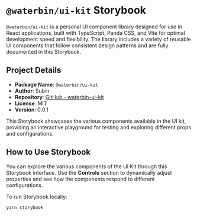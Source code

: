 
<Meta title='Configure Storybook' />

# `@waterbin/ui-kit` Storybook

`@waterbin/ui-kit` is a personal UI component library designed for use in React applications, built with TypeScript, Panda CSS, and Vite for optimal development speed and flexibility. The library includes a variety of reusable UI components that follow consistent design patterns and are fully documented in this Storybook.

## Project Details

- **Package Name**: `@waterbin/ui-kit`
- **Author**: Subin
- **Repository**: [GitHub - waterbin-ui-kit](https://github.com/waterbinnn/waterbin-ui-kit)
- **License**: MIT
- **Version**: 0.0.1

This Storybook showcases the various components available in the UI kit, providing an interactive playground for testing and exploring different props and configurations.

## How to Use Storybook

You can explore the various components of the UI Kit through this Storybook interface. Use the **Controls** section to dynamically adjust properties and see how the components respond to different configurations.

To run Storybook locally:

```bash
yarn storybook
```
